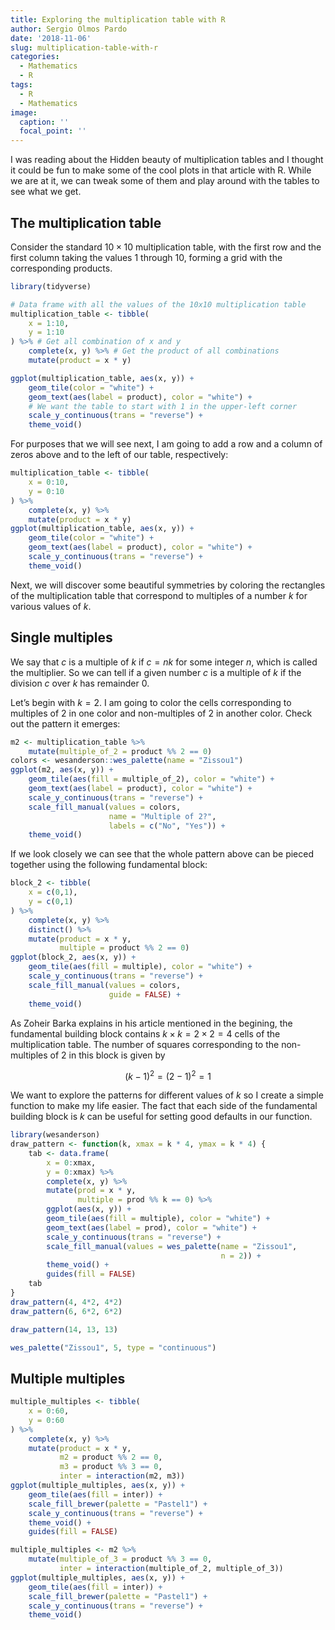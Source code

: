 ```yaml
---
title: Exploring the multiplication table with R
author: Sergio Olmos Pardo
date: '2018-11-06'
slug: multiplication-table-with-r
categories:
  - Mathematics
  - R
tags:
  - R
  - Mathematics
image:
  caption: ''
  focal_point: ''
---
```


I was reading about the Hidden beauty of multiplication tables and I thought it could be fun to make some of the cool plots in that article with R. While we are at it, we can tweak some of them and play around with the tables to see what we get.

## The multiplication table

Consider the standard $10 \times 10$ multiplication table, with the first row and the first column taking the values $1$ through $10$, forming a grid with the corresponding products.
```r
library(tidyverse)

# Data frame with all the values of the 10x10 multiplication table
multiplication_table <- tibble(
    x = 1:10,
    y = 1:10
) %>% # Get all combination of x and y
    complete(x, y) %>% # Get the product of all combinations
    mutate(product = x * y)

ggplot(multiplication_table, aes(x, y)) +
    geom_tile(color = "white") +
    geom_text(aes(label = product), color = "white") +
    # We want the table to start with 1 in the upper-left corner
    scale_y_continuous(trans = "reverse") +
    theme_void()
```



For purposes that we will see next, I am going to add a row and a column of zeros above and to the left of our table, respectively:
```r
multiplication_table <- tibble(
    x = 0:10,
    y = 0:10
) %>% 
    complete(x, y) %>% 
    mutate(product = x * y)
ggplot(multiplication_table, aes(x, y)) +
    geom_tile(color = "white") +
    geom_text(aes(label = product), color = "white") +
    scale_y_continuous(trans = "reverse") +
    theme_void()
```


Next, we will discover some beautiful symmetries by coloring the rectangles of the multiplication table that correspond to multiples of a number $k$ for various values of $k$.

## Single multiples

We say that $c$ is a multiple of $k$ if $c = n k$ for some integer $n$, which is called the multiplier. So we can tell if a given number $c$ is a multiple of $k$ if the division $c$ over $k$ has remainder 0.

Let's begin with $k = 2$. I am going to color the cells corresponding to multiples of $2$ in one color and non-multiples of $2$ in another color. Check out the pattern it emerges:
```r
m2 <- multiplication_table %>% 
    mutate(multiple_of_2 = product %% 2 == 0)
colors <- wesanderson::wes_palette(name = "Zissou1")
ggplot(m2, aes(x, y)) +
    geom_tile(aes(fill = multiple_of_2), color = "white") +
    geom_text(aes(label = product), color = "white") +
    scale_y_continuous(trans = "reverse") +
    scale_fill_manual(values = colors,
                      name = "Multiple of 2?",
                      labels = c("No", "Yes")) +
    theme_void()
```


If we look closely we can see that the whole pattern above can be pieced together using the following fundamental block:
```r
block_2 <- tibble(
    x = c(0,1),
    y = c(0,1)
) %>% 
    complete(x, y) %>% 
    distinct() %>% 
    mutate(product = x * y,
           multiple = product %% 2 == 0)
ggplot(block_2, aes(x, y)) +
    geom_tile(aes(fill = multiple), color = "white") +
    scale_y_continuous(trans = "reverse") +
    scale_fill_manual(values = colors,
                      guide = FALSE) +
    theme_void()
```

As Zoheir Barka explains in his article mentioned in the begining, the fundamental building block contains $k \times k = 2 \times 2 = 4$ cells of the multiplication table. The number of squares corresponding to the non-multiples of $2$ in this block is given by

$$(k - 1)^2 = (2 - 1)^2 = 1$$

We want to explore the patterns for different values of $k$ so I create a simple function to make my life easier. The fact that each side of the fundamental building block is $k$ can be useful for setting good defaults in our function.
```r
library(wesanderson)
draw_pattern <- function(k, xmax = k * 4, ymax = k * 4) {
    tab <- data.frame(
        x = 0:xmax,
        y = 0:xmax) %>% 
        complete(x, y) %>% 
        mutate(prod = x * y,
               multiple = prod %% k == 0) %>% 
        ggplot(aes(x, y)) +
        geom_tile(aes(fill = multiple), color = "white") +
        geom_text(aes(label = prod), color = "white") +
        scale_y_continuous(trans = "reverse") +
        scale_fill_manual(values = wes_palette(name = "Zissou1",
                                               n = 2)) +
        theme_void() +
        guides(fill = FALSE)
    tab
}
draw_pattern(4, 4*2, 4*2)
draw_pattern(6, 6*2, 6*2)
```

```r
draw_pattern(14, 13, 13)
```

```r
wes_palette("Zissou1", 5, type = "continuous")
```


## Multiple multiples

```r
multiple_multiples <- tibble(
    x = 0:60,
    y = 0:60
) %>% 
    complete(x, y) %>% 
    mutate(product = x * y,
           m2 = product %% 2 == 0,
           m3 = product %% 3 == 0,
           inter = interaction(m2, m3))
ggplot(multiple_multiples, aes(x, y)) +
    geom_tile(aes(fill = inter)) +
    scale_fill_brewer(palette = "Pastel1") +
    scale_y_continuous(trans = "reverse") +
    theme_void() +
    guides(fill = FALSE)
```

```r
multiple_multiples <- m2 %>%
    mutate(multiple_of_3 = product %% 3 == 0,
           inter = interaction(multiple_of_2, multiple_of_3))
ggplot(multiple_multiples, aes(x, y)) +
    geom_tile(aes(fill = inter)) +
    scale_fill_brewer(palette = "Pastel1") +
    scale_y_continuous(trans = "reverse") +
    theme_void()
```



